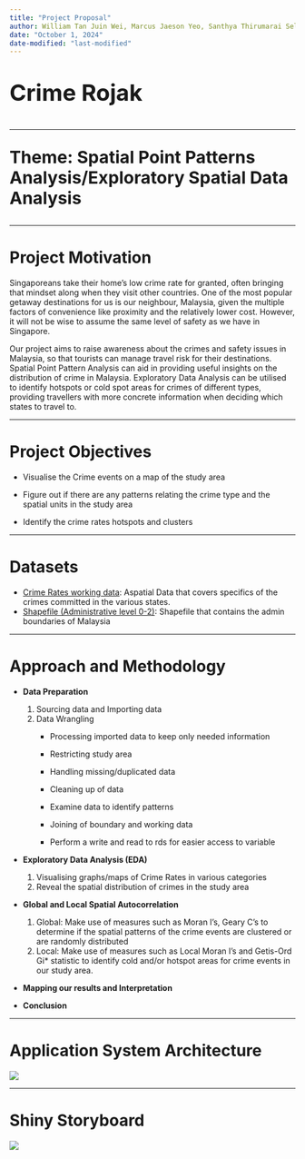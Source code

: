 ```yaml
---
title: "Project Proposal"
author: William Tan Juin Wei, Marcus Jaeson Yeo, Santhya Thirumarai Selvan
date: "October 1, 2024"
date-modified: "last-modified"
---
```


::: {style="font-size:40px"}
**Crime Rojak**
:::

------------------------------------------------------------------------

::: {style="font-size:30px"}
**Theme: Spatial Point Patterns Analysis/Exploratory Spatial Data Analysis**
:::

------------------------------------------------------------------------

# Project Motivation

Singaporeans take their home's low crime rate for granted, often bringing that mindset along when they visit other countries. One of the most popular getaway destinations for us is our neighbour, Malaysia, given the multiple factors of convenience like proximity and the relatively lower cost. However, it will not be wise to assume the same level of safety as we have in Singapore.

Our project aims to raise awareness about the crimes and safety issues in Malaysia, so that tourists can manage travel risk for their destinations. Spatial Point Pattern Analysis can aid in providing useful insights on the distribution of crime in Malaysia. Exploratory Data Analysis can be utilised to identify hotspots or cold spot areas for crimes of different types, providing travellers with more concrete information when deciding which states to travel to.

------------------------------------------------------------------------

# Project Objectives

-   Visualise the Crime events on a map of the study area

-   Figure out if there are any patterns relating the crime type and the spatial units in the study area

-   Identify the crime rates hotspots and clusters

------------------------------------------------------------------------

# Datasets

-   [Crime Rates working data](https://data.gov.my/data-catalogue/crime_district): Aspatial Data that covers specifics of the crimes committed in the various states.
-   [Shapefile (Administrative level 0-2)](https://data.humdata.org/dataset/cod-ab-mys?): Shapefile that contains the admin boundaries of Malaysia

------------------------------------------------------------------------

# Approach and Methodology

-   **Data Preparation**

    1.  Sourcing data and Importing data
    2.  Data Wrangling
        -   Processing imported data to keep only needed information

        -   Restricting study area

        -   Handling missing/duplicated data

        -   Cleaning up of data

        -   Examine data to identify patterns

        -   Joining of boundary and working data

        -   Perform a write and read to rds for easier access to variable

-   **Exploratory Data Analysis (EDA)**

    1.  Visualising graphs/maps of Crime Rates in various categories
    2.  Reveal the spatial distribution of crimes in the study area

-   **Global and Local Spatial Autocorrelation**

    1.  Global: Make use of measures such as Moran I's, Geary C's to determine if the spatial patterns of the crime events are clustered or are randomly distributed
    2.  Local: Make use of measures such as Local Moran I's and Getis-Ord Gi\* statistic to identify cold and/or hotspot areas for crime events in our study area.

-   **Mapping our results and Interpretation**

-   **Conclusion**

------------------------------------------------------------------------

# Application System Architecture

![](images/Backend-01.gif)

------------------------------------------------------------------------

# Shiny Storyboard 

![](images/clipboard-3317242451.png)
